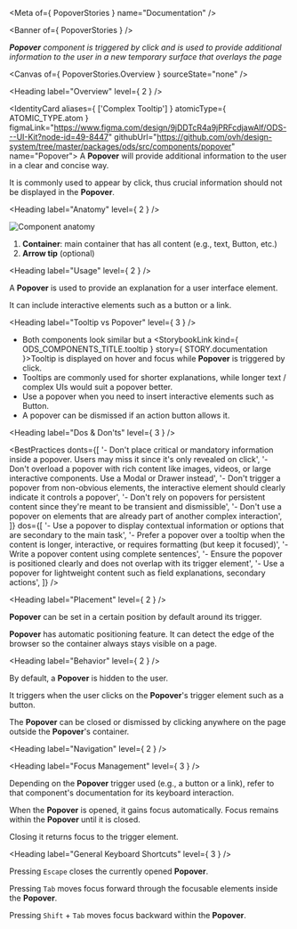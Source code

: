 
<Meta of={ PopoverStories } name="Documentation" />

<Banner of={ PopoverStories } />

_**Popover** component is triggered by click and is used to provide additional information to the user in a new temporary surface that overlays the page_

<Canvas of={ PopoverStories.Overview } sourceState="none" />

<Heading label="Overview" level={ 2 } />

<IdentityCard aliases={ ['Complex Tooltip'] }
              atomicType={ ATOMIC_TYPE.atom }
              figmaLink="https://www.figma.com/design/9jDDTcR4a9jPRFcdjawAlf/ODS---UI-Kit?node-id=49-8447"
              githubUrl="https://github.com/ovh/design-system/tree/master/packages/ods/src/components/popover"
              name="Popover">
  A **Popover** will provide additional information to the user in a clear and concise way.

  It is commonly used to appear by click, thus crucial information should not be displayed in the **Popover**.
</IdentityCard>

<Heading label="Anatomy" level={ 2 } />

![Component anatomy](components/popover/anatomy.png "Component anatomy")

1. **Container**: main container that has all content (e.g., text, Button, etc.)
2. **Arrow tip** (optional)

<Heading label="Usage" level={ 2 } />

A **Popover** is used to provide an explanation for a user interface element.

It can include interactive elements such as a button or a link.

<Heading label="Tooltip vs Popover" level={ 3 } />

- Both components look similar but a <StorybookLink kind={ ODS_COMPONENTS_TITLE.tooltip } story={ STORY.documentation }>Tooltip</StorybookLink> is displayed on hover and focus while **Popover** is triggered by click.
- Tooltips are commonly used for shorter explanations, while longer text / complex UIs would suit a popover better.
- Use a popover when you need to insert interactive elements such as Button.
- A popover can be dismissed if an action button allows it.

<Heading label="Dos & Don'ts" level={ 3 } />

<BestPractices
  donts={[
    '- Don\'t place critical or mandatory information inside a popover. Users may miss it since it\'s only revealed on click',
    '- Don\'t overload a popover with rich content like images, videos, or large interactive components. Use a Modal or Drawer instead',
    '- Don\'t trigger a popover from non-obvious elements, the interactive element should clearly indicate it controls a popover',
    '- Don\'t rely on popovers for persistent content since they\'re meant to be transient and dismissible',
    '- Don\'t use a popover on elements that are already part of another complex interaction',
  ]}
  dos={[
    '- Use a popover to display contextual information or options that are secondary to the main task',
    '- Prefer a popover over a tooltip when the content is longer, interactive, or requires formatting (but keep it focused)',
    '- Write a popover content using complete sentences',
    '- Ensure the popover is positioned clearly and does not overlap with its trigger element',
    '- Use a popover for lightweight content such as field explanations, secondary actions',
  ]}
/>

<Heading label="Placement" level={ 2 } />

**Popover** can be set in a certain position by default around its trigger.

**Popover** has automatic positioning feature. It can detect the edge of the browser so the container always stays visible on a page.

<Heading label="Behavior" level={ 2 } />

By default, a **Popover** is hidden to the user.

It triggers when the user clicks on the **Popover**'s trigger element such as a button.

The **Popover** can be closed or dismissed by clicking anywhere on the page outside the **Popover**'s container.

<Heading label="Navigation" level={ 2 } />

<Heading label="Focus Management" level={ 3 } />

Depending on the **Popover** trigger used (e.g., a button or a link), refer to that component's documentation for its keyboard interaction.

When the **Popover** is opened, it gains focus automatically. Focus remains within the **Popover** until it is closed.

Closing it returns focus to the trigger element.

<Heading label="General Keyboard Shortcuts" level={ 3 } />

Pressing `Escape` closes the currently opened **Popover**.

Pressing `Tab` moves focus forward through the focusable elements inside the **Popover**.

Pressing `Shift` + `Tab` moves focus backward within the **Popover**.
